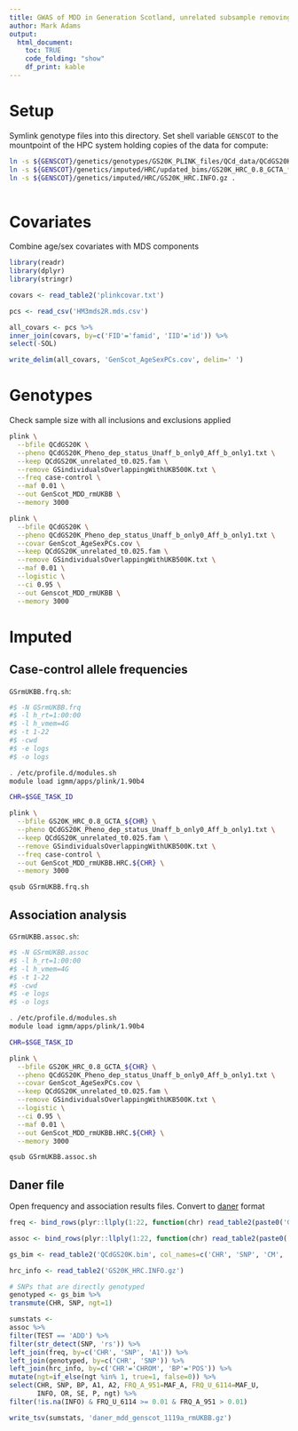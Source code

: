 ```yaml
---
title: GWAS of MDD in Generation Scotland, unrelated subsample removing overlap with UK Biobank
author: Mark Adams
output:
  html_document:
    toc: TRUE
    code_folding: "show"
    df_print: kable
---
```


# Setup

Symlink genotype files into this directory. Set shell variable `GENSCOT` to the mountpoint of the HPC system holding copies of the data for compute:

```bash

ln -s ${GENSCOT}/genetics/genotypes/GS20K_PLINK_files/QCd_data/QCdGS20K.* .
ln -s ${GENSCOT}/genetics/imputed/HRC/updated_bims/GS20K_HRC_0.8_GCTA_*.* .
ln -s ${GENSCOT}/genetics/imputed/HRC/GS20K_HRC.INFO.gz .
 

```

# Covariates

Combine age/sex covariates with MDS components

```r

library(readr)
library(dplyr)
library(stringr)

covars <- read_table2('plinkcovar.txt')

pcs <- read_csv('HM3mds2R.mds.csv')

all_covars <- pcs %>%
inner_join(covars, by=c('FID'='famid', 'IID'='id')) %>%
select(-SOL)

write_delim(all_covars, 'GenScot_AgeSexPCs.cov', delim=' ')

```

# Genotypes

Check sample size with all inclusions and exclusions applied

```bash

plink \
  --bfile QCdGS20K \
  --pheno QCdGS20K_Pheno_dep_status_Unaff_b_only0_Aff_b_only1.txt \
  --keep QCdGS20K_unrelated_t0.025.fam \
  --remove GSindividualsOverlappingWithUKB500K.txt \
  --freq case-control \
  --maf 0.01 \
  --out GenScot_MDD_rmUKBB \
  --memory 3000

plink \
  --bfile QCdGS20K \
  --pheno QCdGS20K_Pheno_dep_status_Unaff_b_only0_Aff_b_only1.txt \
  --covar GenScot_AgeSexPCs.cov \
  --keep QCdGS20K_unrelated_t0.025.fam \
  --remove GSindividualsOverlappingWithUKB500K.txt \
  --maf 0.01 \
  --logistic \
  --ci 0.95 \
  --out Genscot_MDD_rmUKBB \
  --memory 3000


```

# Imputed

## Case-control allele frequencies

`GSrmUKBB.frq.sh`:

```bash
#$ -N GSrmUKBB.frq
#$ -l h_rt=1:00:00
#$ -l h_vmem=4G
#$ -t 1-22
#$ -cwd
#$ -e logs
#$ -o logs

. /etc/profile.d/modules.sh
module load igmm/apps/plink/1.90b4

CHR=$SGE_TASK_ID

plink \
  --bfile GS20K_HRC_0.8_GCTA_${CHR} \
  --pheno QCdGS20K_Pheno_dep_status_Unaff_b_only0_Aff_b_only1.txt \
  --keep QCdGS20K_unrelated_t0.025.fam \
  --remove GSindividualsOverlappingWithUKB500K.txt \
  --freq case-control \
  --out GenScot_MDD_rmUKBB.HRC.${CHR} \
  --memory 3000
```

```bash

qsub GSrmUKBB.frq.sh

```


## Association analysis 

`GSrmUKBB.assoc.sh`:

```bash
#$ -N GSrmUKBB.assoc
#$ -l h_rt=1:00:00
#$ -l h_vmem=4G
#$ -t 1-22
#$ -cwd
#$ -e logs
#$ -o logs

. /etc/profile.d/modules.sh
module load igmm/apps/plink/1.90b4

CHR=$SGE_TASK_ID

plink \
  --bfile GS20K_HRC_0.8_GCTA_${CHR} \
  --pheno QCdGS20K_Pheno_dep_status_Unaff_b_only0_Aff_b_only1.txt \
  --covar GenScot_AgeSexPCs.cov \
  --keep QCdGS20K_unrelated_t0.025.fam \
  --remove GSindividualsOverlappingWithUKB500K.txt \
  --logistic \
  --ci 0.95 \
  --maf 0.01 \
  --out GenScot_MDD_rmUKBB.HRC.${CHR} \
  --memory 3000
```

```bash

qsub GSrmUKBB.assoc.sh

```

## Daner file

Open frequency and association results files. Convert to [daner](https://docs.google.com/document/d/1TWIhr8-qpCXB13WCXcU1_HDio8lC_MeWoAg2jlggrtU/edit) format

```r

freq <- bind_rows(plyr::llply(1:22, function(chr) read_table2(paste0('GenScot_MDD_rmUKBB.HRC.', chr, '.frq.cc'))))

assoc <- bind_rows(plyr::llply(1:22, function(chr) read_table2(paste0('GenScot_MDD_rmUKBB.HRC.', chr, '.assoc.logistic'))))

gs_bim <- read_table2('QCdGS20K.bim', col_names=c('CHR', 'SNP', 'CM', 'BP', 'A1', 'A2'))

hrc_info <- read_table2('GS20K_HRC.INFO.gz')

```

```r

# SNPs that are directly genotyped
genotyped <- gs_bim %>%
transmute(CHR, SNP, ngt=1)

sumstats <- 
assoc %>%
filter(TEST == 'ADD') %>%
filter(str_detect(SNP, 'rs')) %>%
left_join(freq, by=c('CHR', 'SNP', 'A1')) %>%
left_join(genotyped, by=c('CHR', 'SNP')) %>%
left_join(hrc_info, by=c('CHR'='CHROM', 'BP'='POS')) %>%
mutate(ngt=if_else(ngt %in% 1, true=1, false=0)) %>%
select(CHR, SNP, BP, A1, A2, FRQ_A_951=MAF_A, FRQ_U_6114=MAF_U,
       INFO, OR, SE, P, ngt) %>%
filter(!is.na(INFO) & FRQ_U_6114 >= 0.01 & FRQ_A_951 > 0.01)

write_tsv(sumstats, 'daner_mdd_genscot_1119a_rmUKBB.gz')

```
